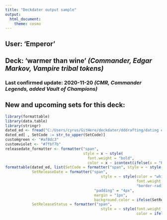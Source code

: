 ```yaml
---
title: "Deckdater output sample"
output: 
  html_document: 
    theme: cosmo
---
```


## User: 'Emperor'

## Deck: '__warmer than wine__' *(Commander, Edgar Markov, Vampire tribal tokens)*

### Last confirmed update: __2020-11-20__ *(CMR, Commander Legends, added Vault of Champions)*

## **New and upcoming sets for this deck:**

```r
library(formattable)
library(data.table)
library(stringr)
dated_ed <- fread("C:/Users/cyrus/GitHere/deckdater/dddrafting/dating edgar.csv")
dated_ed[ , SetCode := str_to_upper(SetCode)]
customgreen <- "#af8dc3"
customviolet <- "#7fbf7b"
releasedate_formatter <- formatter("span",
                                   style = x ~ style(
                                     font.weight = "bold",
                                     color = x ~ icontext(ifelse(x = "Released", customgreen, customviolet))))
formattable(dated_ed, list(SetCode = formatter("span", style = ~ style(font.weight = "bold")),
            SetReleaseDate = formatter("span",
                                           style = ~ style(color = "white",
                                                           font.weight = "light",
                                                           "border-radius" = "4px",
                                        "padding" = "4px",
                                        margin = "1px",
                                        background.color = ifelse(SetReleaseStatus != "Released", customgreen, customviolet))),
            SetReleaseStatus = formatter("span",
                                           style = ~ style(font.weight = "medium",
                                                           color = ifelse(SetReleaseStatus != "Released", customgreen, customviolet)))))
```
